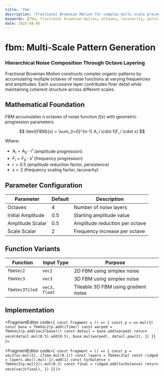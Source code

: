 ```yaml
---
title: 'fbm'
description: 'Fractional Brownian Motion for complex multi-scale procedural patterns through octave accumulation'
keywords: [fbm, fractional brownian motion, octaves, lacunarity, persistence, noise layers]
date: 2025-08-06
---
```



# fbm: Multi-Scale Pattern Generation

### Hierarchical Noise Composition Through Octave Layering

Fractional Brownian Motion constructs complex organic patterns by accumulating multiple octaves of noise functions at varying frequencies and amplitudes. Each successive layer contributes finer detail while maintaining coherent structure across different scales.

## Mathematical Foundation

FBM accumulates $n$ octaves of noise function $f(x)$ with geometric progression parameters:

$$
\text{FBM}(x) = \sum_{i=0}^{n-1} A_i \cdot f(F_i \cdot x)
$$

Where:

- $A_i = A_0 \cdot r^i$ (amplitude progression)
- $F_i = F_0 \cdot s^i$ (frequency progression)
- $r = 0.5$ (amplitude reduction factor, persistence)
- $s = 2$ (frequency scaling factor, lacunarity)

## Parameter Configuration

| Parameter         | Default | Description                    |
| ----------------- | ------- | ------------------------------ |
| Octaves           | 4       | Number of noise layers         |
| Initial Amplitude | 0.5     | Starting amplitude value       |
| Amplitude Scalar  | 0.5     | Amplitude reduction per octave |
| Scale Scalar      | 2       | Frequency increase per octave  |

## Function Variants

| Function       | Input Type    | Purpose                              |
| -------------- | ------------- | ------------------------------------ |
| `fbmVec2`      | `vec2`        | 2D FBM using simplex noise           |
| `fbmVec3`      | `vec3`        | 3D FBM using simplex noise           |
| `fbmVec3Tiled` | `vec3, float` | Tileable 3D FBM using gradient noise |

## Implementation

<FragmentEditor
        code={`
const fragment = () => {
        const p = uv.mul(3)
        const base = fbmVec2(p.add(iTime))
        const warped = fbmVec2(p.add(vec2(base)))
        const detail = base.add(warped)
        return vec4(detail.mul(0.5).add(0.5), base.mul(warped), detail.pow(2), 1)
}`}
/>

<FragmentEditor
        code={`
const fragment = () => {
        const p = vec3(uv.mul(2), iTime.mul(0.1))
        const layers = fbmVec3(p)
        const ridged = layers.abs().mul(-1).add(1)
        const turbulence = fbmVec3(p.mul(2)).mul(0.3)
        const final = ridged.add(turbulence)
        return vec4(vec3(final), 1)
}`}
/>
